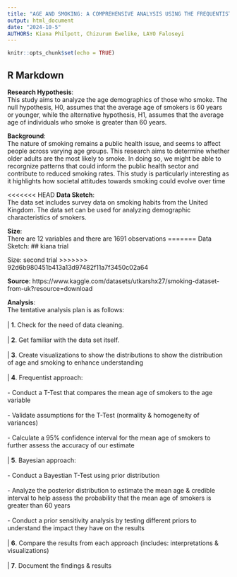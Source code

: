 ```yaml
---
title: "AGE AND SMOKING: A COMPREHENSIVE ANALYSIS USING THE FREQUENTIST AND BAYESIAN METHOD "
output: html_document
date: "2024-10-5"
AUTHORS: Kiana Philpott, Chizurum Ewelike, LAYO Faloseyi
---
```


```r
knitr::opts_chunk$set(echo = TRUE)
```

## R Markdown
**Research Hypothesis**:
 <br> 
  This study aims to analyze the age demographics of those who smoke. The null hypothesis, H0, assumes that the average age of smokers is 60 years or younger, while the alternative hypothesis, H1, assumes that the average age of individuals who smoke is greater than 60 years.

**Background**:
 <br> 
  The nature of smoking remains a public health issue, and seems to affect people across varying age groups. This research aims to determine whether older adults are the most likely to smoke. In doing so, we might be able to recorgnize patterns that could inform the public health sector and contribute to reduced smoking rates. This study is particularly interesting as it highlights how societal attitudes towards smoking could evolve over time 

<<<<<<< HEAD
**Data Sketch**:
 <br> 
  The data set includes survey data on smoking habits from the United Kingdom. The data set can be used for analyzing demographic characteristics of smokers. 

**Size**: 
 <br> 
There are 12 variables and there are 1691 observations
=======
Data Sketch:
## kiana trial

Size: second trial
>>>>>>> 92d6b980451b413a13d97482f11a7f3450c02a64

**Source**: https://www.kaggle.com/datasets/utkarshx27/smoking-dataset-from-uk?resource=download

**Analysis**: 
 <br> 
  The tentative analysis plan is as follows:
  <br> 
  <br> 
     | **1**. Check for the need of data cleaning. 
      <br> 
      <br> 
     | **2**. Get familiar with the data set itself. 
      <br> 
      <br> 
     | **3**. Create visualizations to show the distributions to show the distribution of age and smoking to enhance understanding
      <br> 
      <br> 
     | **4**. Frequentist approach:
      <br> 
      <br> 
          - Conduct a T-Test that compares the mean age of smokers to the age variable 
           <br> 
           <br> 
          - Validate assumptions for the T-Test (normality & homogeneity of variances)
           <br> 
           <br> 
          - Calculate a 95% confidence interval for the mean age of smokers to further assess the accuracy of our estimate
           <br> 
           <br> 
      | **5**. Bayesian approach:
       <br> 
       <br> 
          - Conduct a Bayestian T-Test using prior distribution 
           <br> 
           <br> 
          - Analyze the posterior distribution to estimate the mean age & credible interval to help assess the probability that the               mean age of smokers is greater than 60 years 
           <br> 
           <br> 
          - Conduct a prior sensitivity analysis by testing different priors to understand the impact they have on the results
           <br> 
           <br> 
      | **6**. Compare the results from each approach (includes: interpretations & visualizations)
       <br> 
       <br> 
      | **7**. Document the findings & results
       <br> 
      <br> 
      
      
      
      
      
      

